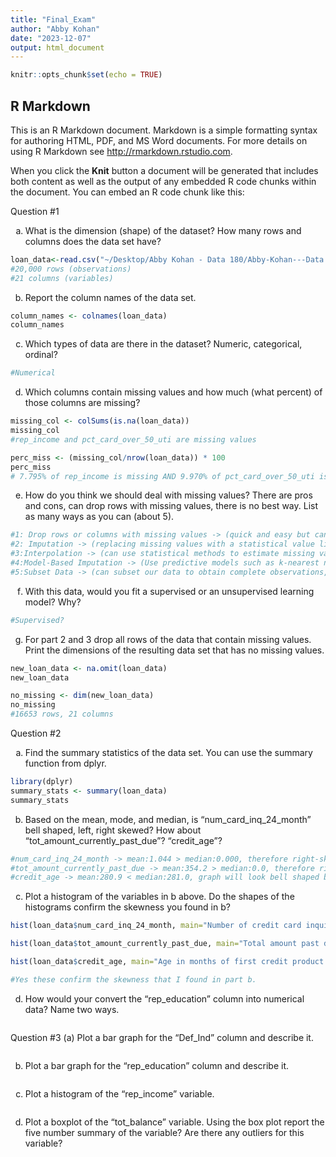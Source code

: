 ```yaml
---
title: "Final_Exam"
author: "Abby Kohan"
date: "2023-12-07"
output: html_document
---
```


```r
knitr::opts_chunk$set(echo = TRUE)
```

## R Markdown

This is an R Markdown document. Markdown is a simple formatting syntax for authoring HTML, PDF, and MS Word documents. For more details on using R Markdown see <http://rmarkdown.rstudio.com>.

When you click the **Knit** button a document will be generated that includes both content as well as the output of any embedded R code chunks within the document. You can embed an R code chunk like this:

Question #1 

(a) What is the dimension (shape) of the dataset?  How many rows and columns does the data set have? 
```r
loan_data<-read.csv("~/Desktop/Abby Kohan - Data 180/Abby-Kohan---Data 180/loan_default_data_set (3).csv", header=T)
#20,000 rows (observations)
#21 columns (variables)
```
(b) Report the column names of the data set. 
```r
column_names <- colnames(loan_data)
column_names
```
(c) Which types of data are there in the dataset? Numeric, categorical, ordinal? 
```r
#Numerical

```
(d) Which columns contain missing values and how much (what percent) of those columns are missing? 
```r
missing_col <- colSums(is.na(loan_data))
missing_col
#rep_income and pct_card_over_50_uti are missing values

perc_miss <- (missing_col/nrow(loan_data)) * 100
perc_miss
# 7.795% of rep_income is missing AND 9.970% of pct_card_over_50_uti is missing
```
(e) How do you think we should deal with missing values? There are pros and cons, can drop rows with missing values, there is no best way. List as many ways as you can (about 5). 
```r
#1: Drop rows or columns with missing values -> (quick and easy but can skew data if the dropped set is important)
#2: Imputation -> (replacing missing values with a statistical value like a mean or median, can be useful is data is missing at random but could introduce bias)
#3:Interpolation -> (can use statistical methods to estimate missing values based on the values of other variables, provides a polished imputation based on the relationship between variables but assumes a certain correlations between variables)
#4:Model-Based Imputation -> (Use predictive models such as k-nearest neighbors to predict missing values, is fairly accurate but requires for time and resources and assumes correlation between variables)
#5:Subset Data -> (can subset our data to obtain complete observations, can be quick bur can exclude important data)


```
(f) With this data, would you fit a supervised or an unsupervised learning model? Why?  
```r
#Supervised?

```
(g) For part 2 and 3 drop all rows of the data that contain missing values. Print the dimensions of the resulting data set that has no missing values. 
```r
new_loan_data <- na.omit(loan_data)
new_loan_data

no_missing <- dim(new_loan_data)
no_missing
#16653 rows, 21 columns
```


Question #2

(a) Find the summary statistics of the data set. You can use the summary function from dplyr.  
```r
library(dplyr)
summary_stats <- summary(loan_data)
summary_stats
```
(b) Based on the mean, mode, and median, is “num_card_inq_24_month” bell shaped, left, right skewed? How about “tot_amount_currently_past_due”? “credit_age”?  
```r
#num_card_inq_24_month -> mean:1.044 > median:0.000, therefore right-skewed
#tot_amount_currently_past_due -> mean:354.2 > median:0.0, therefore right-skewed
#credit_age -> mean:280.9 < median:281.0, graph will look bell shaped because mean and median are very close but technically right skewed because median is slightly larger than the mean
```
(c) Plot a histogram of the variables in b above. Do the shapes of the histograms confirm the skewness you found in b? 
```r
hist(loan_data$num_card_inq_24_month, main="Number of credit card inquiries in the past 24 months", xlab="values", ylab="Frequency", col="lightblue", border="black")

hist(loan_data$tot_amount_currently_past_due, main="Total amount past due currently for all credit cards", xlab="values", ylab="Frequency", col="orange", border="black")

hist(loan_data$credit_age, main="Age in months of first credit product obtained by the applicant", xlab="values", ylab="Frequancy", col="pink", border="black")

#Yes these confirm the skewness that I found in part b.

```
(d) How would your convert the “rep_education” column into numerical data? Name two ways.  
```r


```

Question #3
(a) Plot a bar graph for the “Def_Ind” column and describe it.  
```r


```
(b) Plot a bar graph for the “rep_education" column and describe it.  
```r


```
(c) Plot a histogram of the “rep_income” variable. 
```r


```
(d) Plot a boxplot of the “tot_balance” variable. Using the box plot report the five number summary of the variable? Are there any outliers for this variable?  
```r


```